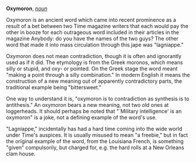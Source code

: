 '''Oxymoron''', ''[[noun (part of speech)|noun]]''

Oxymoron is an ancient word which came into recent prominence as a result of a bet between two Time magazine writers that each would pay the other in booze for each outrageous word included in their articles in the magazine  Anybody: do you have the names of the two guys?  The other word that made it into mass circulation through this jape was "lagniappe."

Oxymoron does not mean contradiction, though it is often and ignorantly used as if it did. The etymology is from the Greek moronos, which means silly or stupid, and oxy- or pointed. On the Greek stage the word meant "making a point through a silly combination." In modern English it means the construction of a new meaning out of apparently contradictory parts, the traditional example being "bittersweet."

One way to understand it is, "oxymoron is to contradiction as synthesis is to antithesis." An oxymoron bears a new meaning, not two old ones at loggerheads. It should perhaps be noted that "`Military intelligence' is an oxymoron" is a joke, not a defining example of the word's use.

"Lagniappe," incidentally has had a hard time coming into the wide world under Time's auspices. It is usually misused to mean "a freebie," but in fact the original example of the word, from the Louisiana French, is something "given" compulsorily, but charged for, e.g. the hard rolls at a New Orleans clam house.